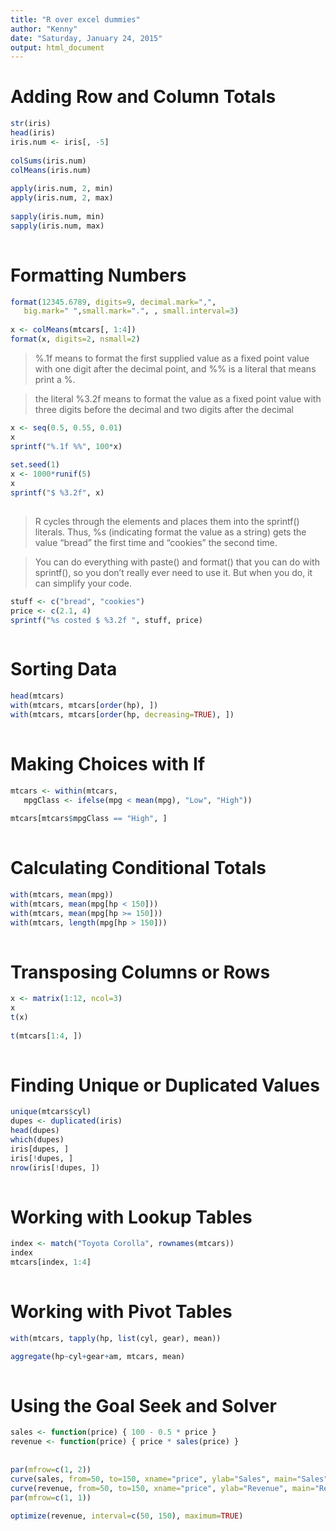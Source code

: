 ```yaml
---
title: "R over excel dummies"
author: "Kenny"
date: "Saturday, January 24, 2015"
output: html_document
---
```


 
# Adding Row and Column Totals

```r

str(iris)
head(iris)
iris.num <- iris[, -5]
 
colSums(iris.num)
colMeans(iris.num)
 
apply(iris.num, 2, min)
apply(iris.num, 2, max)
 
sapply(iris.num, min)
sapply(iris.num, max)
 

```
 
# Formatting Numbers

```r

format(12345.6789, digits=9, decimal.mark=",",
   big.mark=" ",small.mark=".", , small.interval=3)
 
x <- colMeans(mtcars[, 1:4])
format(x, digits=2, nsmall=2)

```

>  %.1f means to format the first supplied value as a fixed point value with one digit after the decimal point, and %% is a literal that means print a %.

> the literal %3.2f means to format the value as a fixed point value with three digits before the decimal and two digits after the decimal

```r

x <- seq(0.5, 0.55, 0.01)
x
sprintf("%.1f %%", 100*x)
 
set.seed(1)
x <- 1000*runif(5)
x
sprintf("$ %3.2f", x)
 
```

> R cycles through the elements and places them into the sprintf() literals. Thus, %s (indicating format the value as a string) gets the value “bread” the first time and “cookies” the second time.
 
> You can do everything with paste() and format() that you can do with sprintf(), so you don’t really ever need to use it. But when you do, it can simplify your code.

```r

stuff <- c("bread", "cookies")
price <- c(2.1, 4)
sprintf("%s costed $ %3.2f ", stuff, price)
 
```


# Sorting Data

```r

head(mtcars)
with(mtcars, mtcars[order(hp), ])
with(mtcars, mtcars[order(hp, decreasing=TRUE), ])
 
```

# Making Choices with If

```r

mtcars <- within(mtcars,
   mpgClass <- ifelse(mpg < mean(mpg), "Low", "High"))
 
mtcars[mtcars$mpgClass == "High", ]
 

```


 
# Calculating Conditional Totals

```r

with(mtcars, mean(mpg))
with(mtcars, mean(mpg[hp < 150]))
with(mtcars, mean(mpg[hp >= 150]))
with(mtcars, length(mpg[hp > 150]))
 
```


 
# Transposing Columns or Rows

```r

x <- matrix(1:12, ncol=3)
x
t(x)
 
t(mtcars[1:4, ])
 
```

 
# Finding Unique or Duplicated Values

```r

unique(mtcars$cyl)
dupes <- duplicated(iris)
head(dupes)
which(dupes)
iris[dupes, ]
iris[!dupes, ]
nrow(iris[!dupes, ])
 
```

 
# Working with Lookup Tables

```r

index <- match("Toyota Corolla", rownames(mtcars))
index
mtcars[index, 1:4]
 

```
 
# Working with Pivot Tables

```r

with(mtcars, tapply(hp, list(cyl, gear), mean))

aggregate(hp~cyl+gear+am, mtcars, mean)
 
```

 
# Using the Goal Seek and Solver

```r

sales <- function(price) { 100 - 0.5 * price }
revenue <- function(price) { price * sales(price) }
 
 
par(mfrow=c(1, 2))
curve(sales, from=50, to=150, xname="price", ylab="Sales", main="Sales")
curve(revenue, from=50, to=150, xname="price", ylab="Revenue", main="Revenue")
par(mfrow=c(1, 1))
 
optimize(revenue, interval=c(50, 150), maximum=TRUE)
```
